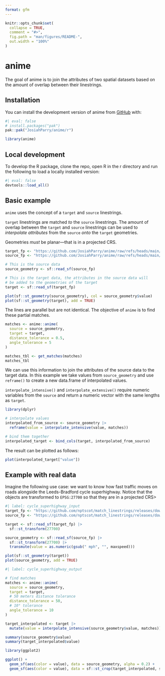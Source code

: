 ```yaml
---
format: gfm
---
```


<!-- README.md is generated from README.qmd. Please edit that file -->

```r
knitr::opts_chunk$set(
  collapse = TRUE,
  comment = "#>",
  fig.path = "man/figures/README-",
  out.width = "100%"
)
```

# anime

<!-- badges: start -->
<!-- badges: end -->

The goal of anime is to join the attributes of two spatial datasets based on the amount of overlap between their linestrings.

## Installation

You can install the development version of anime from [GitHub](https://github.com/) with:

```r
#| eval: false
# install.packages("pak")
pak::pak("JosiahParry/anime/r")
```

```r
library(anime)
```

## Local development

To develop the R package, clone the repo, open R in the r directory and run the following to load a locally installed version:

```r
#| eval: false
devtools::load_all()
```

## Basic example

`anime` uses the concept of a `target` and `source` linestrings. 

`target` linestrings are matched _to_ the `source` linestrings. The amount of overlap between the `target` and `source` linestrings can be used to _interpolate attributes_ from the `source` _onto_ the `target` geometries.


:::{.callout-important}
Geometries _must_ be planar—that is in a projected CRS.
:::

```r
target_fp <- "https://github.com/JosiahParry/anime/raw/refs/heads/main/r/data-raw/geojson/x_negative.geojson"
source_fp <- "https://github.com/JosiahParry/anime/raw/refs/heads/main/r/data-raw/geojson/y_negative.geojson"

# This is the source data
source_geometry <- sf::read_sf(source_fp) 

# This is the target data, the attributes in the source data will 
# be added to the geometries of the target
target <- sf::read_sf(target_fp) 

plot(sf::st_geometry(source_geometry), col = source_geometry$value)
plot(sf::st_geometry(target), add = TRUE)
```

The lines are parallel but are not identical. The objective of `anime` is to find these partial matches.

```r
matches <- anime::anime(
  source = source_geometry,
  target = target,
  distance_tolerance = 0.5,
  angle_tolerance = 5
)

matches_tbl <- get_matches(matches)
matches_tbl
```



We can use this information to join the attributes of the source data to the target data. In this example we take values from `source_geometry` and use `reframe()` to create a new data.frame of interpolated values.

:::{.callout-note}
`interpolate_intensive()` and `interpolate_extensive()` require numeric variables from the `source` and return a numeric vector with the same lengths as `target`.
:::

```r
library(dplyr)

# interpolate values
interpolated_from_source <- source_geometry |> 
  reframe(value = interpolate_intensive(value, matches))

# bind them together
interpolated_target <- bind_cols(target, interpolated_from_source)
```

The result can be plotted as follows:

```r
plot(interpolated_target["value"])
```

## Example with real data

Imagine the following use case: we want to know how fast traffic moves on roads alongside the Leeds-Bradford cycle superhighway. Notice that the objects are transformed to `EPSG:27700` so that they are in a projected CRS>

```r
#| label: cycle_superhighway_input
target_fp <- "https://github.com/nptscot/match_linestrings/releases/download/v0.1/leeds_bradford_cycle_superhighway_linestrings.geojson"
source_fp <- "https://github.com/nptscot/match_linestrings/releases/download/v0.1/leeds_transport_network_near_superhighway.geojson"

target <- sf::read_sf(target_fp) |>
  sf::st_transform(27700)

source_geometry <- sf::read_sf(source_fp) |>
  sf::st_transform(27700) |>
  transmute(value = as.numeric(gsub(" mph", "", maxspeed))) 

plot(sf::st_geometry(target))
plot(source_geometry, add = TRUE)
```


```r
#| label: cycle_superhighway_output

# find matches
matches <- anime::anime(
  source = source_geometry,
  target = target,
  # 50 meters distance tolerance 
  distance_tolerance = 50,
  # 10° tolerance 
  angle_tolerance = 10
)

target_interpolated <- target |> 
  mutate(value = interpolate_intensive(source_geometry$value, matches))

summary(source_geometry$value)
summary(target_interpolated$value)
```

```r
library(ggplot2)

ggplot() +
  geom_sf(aes(color = value), data = source_geometry, alpha = 0.2) +
  geom_sf(aes(color = value), data = sf::st_crop(target_interpolated, sf::st_bbox(source_geometry)))
```


